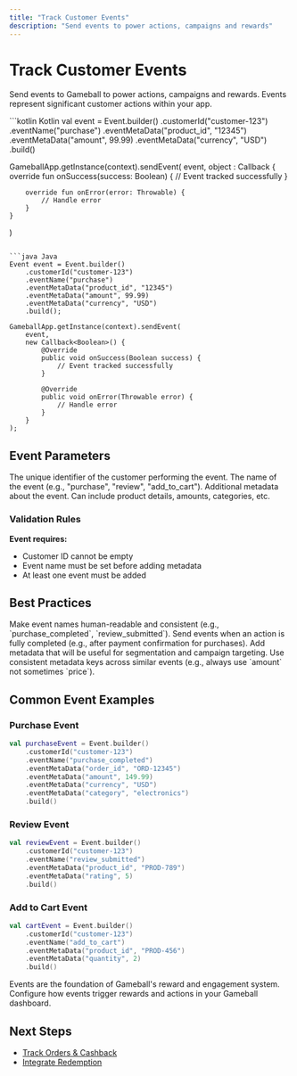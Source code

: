 ```yaml
---
title: "Track Customer Events"
description: "Send events to power actions, campaigns and rewards"
---
```


# Track Customer Events

Send events to Gameball to power actions, campaigns and rewards. Events represent significant customer actions within your app.

<CodeGroup>
```kotlin Kotlin
val event = Event.builder()
    .customerId("customer-123")
    .eventName("purchase")
    .eventMetaData("product_id", "12345")
    .eventMetaData("amount", 99.99)
    .eventMetaData("currency", "USD")
    .build()

GameballApp.getInstance(context).sendEvent(
    event,
    object : Callback<Boolean> {
        override fun onSuccess(success: Boolean) {
            // Event tracked successfully
        }
        
        override fun onError(error: Throwable) {
            // Handle error
        }
    }
)
```

```java Java
Event event = Event.builder()
    .customerId("customer-123")
    .eventName("purchase")
    .eventMetaData("product_id", "12345")
    .eventMetaData("amount", 99.99)
    .eventMetaData("currency", "USD")
    .build();

GameballApp.getInstance(context).sendEvent(
    event,
    new Callback<Boolean>() {
        @Override
        public void onSuccess(Boolean success) {
            // Event tracked successfully
        }
        
        @Override
        public void onError(Throwable error) {
            // Handle error
        }
    }
);
```
</CodeGroup>

## Event Parameters

<ParamField body="customerId" type="string" required>
The unique identifier of the customer performing the event.
</ParamField>

<ParamField body="eventName" type="string" required>
The name of the event (e.g., "purchase", "review", "add_to_cart").
</ParamField>

<ParamField body="eventMetaData" type="Map<String, Any>">
Additional metadata about the event. Can include product details, amounts, categories, etc.
</ParamField>

### Validation Rules

**Event requires:**
- Customer ID cannot be empty
- Event name must be set before adding metadata
- At least one event must be added

## Best Practices

<Steps>
<Step title="Use Clear Event Names">
Make event names human-readable and consistent (e.g., `purchase_completed`, `review_submitted`).
</Step>

<Step title="Send After Action Completion">
Send events when an action is fully completed (e.g., after payment confirmation for purchases).
</Step>

<Step title="Include Relevant Metadata">
Add metadata that will be useful for segmentation and campaign targeting.
</Step>

<Step title="Keep Keys Consistent">
Use consistent metadata keys across similar events (e.g., always use `amount` not sometimes `price`).
</Step>
</Steps>

## Common Event Examples

### Purchase Event

```kotlin
val purchaseEvent = Event.builder()
    .customerId("customer-123")
    .eventName("purchase_completed")
    .eventMetaData("order_id", "ORD-12345")
    .eventMetaData("amount", 149.99)
    .eventMetaData("currency", "USD")
    .eventMetaData("category", "electronics")
    .build()
```

### Review Event

```kotlin
val reviewEvent = Event.builder()
    .customerId("customer-123")
    .eventName("review_submitted")
    .eventMetaData("product_id", "PROD-789")
    .eventMetaData("rating", 5)
    .build()
```

### Add to Cart Event

```kotlin
val cartEvent = Event.builder()
    .customerId("customer-123")
    .eventName("add_to_cart")
    .eventMetaData("product_id", "PROD-456")
    .eventMetaData("quantity", 2)
    .build()
```

<Info>
Events are the foundation of Gameball's reward and engagement system. Configure how events trigger rewards and actions in your Gameball dashboard.
</Info>

## Next Steps

- [Track Orders & Cashback](/installation-guide/android-v3/track-orders)
- [Integrate Redemption](/installation-guide/android-v3/integrate-redemption)


